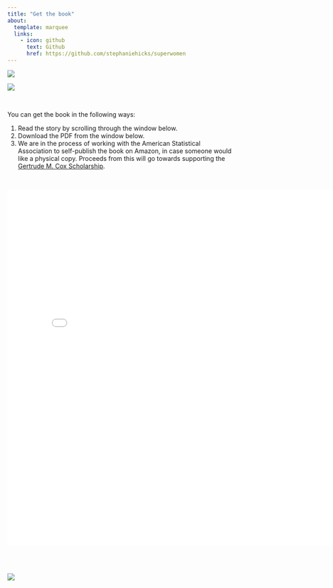 ```yaml
---
title: "Get the book"
about:
  template: marquee
  links:
    - icon: github
      text: Github
      href: https://github.com/stephaniehicks/superwomen
---
```



::: {layout-ncol=2}
![](img/get-book-1.png)

![](img/get-book-2.jpeg)
:::

<br>

You can get the book in the following ways: 

1. Read the story by scrolling through the window below.
2. Download the PDF from the window below.
3. We are in the process of working with the American Statistical Association to self-publish the book on Amazon, in case someone would like a physical copy. Proceeds from this will go towards supporting the [Gertrude M. Cox Scholarship](https://www.amstat.org/your-career/awards/gertrude-m-cox-scholarship).

<br>

<embed src="img/book-super-women-v2.pdf" type="application/pdf" width="800" height="800">

<br>
<br>

:::{.column-page}
![](img/banner.jpeg)
:::
